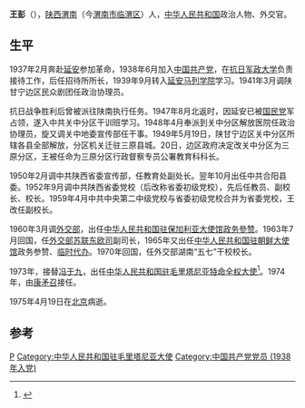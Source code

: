 {{otheruses|subject=|other=清朝末年政治人物|王葆清}}

'''王彭'''（{{bd|1916年||1975年|5月19日}}），[[陕西|陕西]][[渭南|渭南]]（今[[渭南市|渭南市]][[临渭区|临渭区]]）人，[[中华人民共和国|中华人民共和国]]政治人物、外交官。

== 生平 ==
1937年2月奔赴[[延安|延安]]参加革命，1938年6月加入[[中国共产党|中国共产党]]，在[[抗日军政大学|抗日军政大学]]负责接待工作，后任招待所所长，1939年9月转入[[延安马列学院|延安马列学院]]学习。1941年3月调陕甘宁边区民众剧团任政治协理员。

抗日战争胜利后曾被派往陕南执行任务。1947年8月北返时，因延安已被[[国民党|国民党]]军占领，遂入中共关中分区干训班学习。1948年4月奉派到关中分区解放医院任政治协理员，旋又调关中地委宣传部任干事。1949年5月19日，陕甘宁边区关中分区所辖各县全部解放，分区机关迁驻三原县城。20日，边区政府决定改关中分区为三原分区，王被任命为三原分区行政督察专员公署教育科科长。

1950年2月调中共陕西省委宣传部，任教育处副处长。翌年10月出任中共合阳县委。1952年9月调中共陕西省委党校（后改称省委初级党校），先后任教员、副校长、校长。1959年4月中共中央第二中级党校与省委初级党校合并为省委党校，王改任副校长。

1960年3月调[[中华人民共和国外交部|外交部]]，出任[[中华人民共和国驻保加利亚大使馆|中华人民共和国驻保加利亚大使馆]][[政务參赞|政务參赞]]。1963年7月回国，任[[中华人民共和国外交部苏联东欧司|外交部苏联东欧司]]副司长，1965年又出任[[中华人民共和国驻朝鲜大使馆|中华人民共和国驻朝鲜大使馆]]政务参赞、[[代辦|临时代办]]。1970年回国，任外交部湖南“五七”干校校长。

1973年，接替[[冯于九|冯于九]]，出任[[中国驻毛里塔尼亚大使列表|中华人民共和国驻毛里塔尼亚特命全权大使]]<ref>{{cite web|author=中华人民共和国外交部|title=中国驻毛里塔尼亚历任大使|url=http://www.mfa.gov.cn/chn/pds/ziliao/wjrw/2167/2169/t9162.htm|publisher=中华人民共和国外交部|accessdate=2012-03-07}}</ref>。1974年，由[[康矛召|康矛召]]接任。

1975年4月19日在[[北京|北京]]病逝。

== 参考 ==
{{reflist}}

{{start box}}
{{s-dip}}
{{succession box|[[冯于九|冯于九]]|[[康矛召|康矛召]]|[[中国驻毛里塔尼亚大使列表|中华人民共和国驻毛里塔尼亚大使]]|1973年5月-1974年6月}}
{{end box}}
{{中国政治人物小作品}}

[[Category:王姓|P]]
[[Category:中华人民共和国驻毛里塔尼亚大使|Category:中华人民共和国驻毛里塔尼亚大使]]
[[Category:中国共产党党员_(1938年入党)|Category:中国共产党党员 (1938年入党)]]